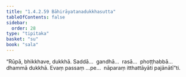 ```yaml
---
title: "1.4.2.59 Bāhirāyatanadukkhasutta"
tableOfContents: false
sidebar:
  order: 28
type: "tipitaka"
basket: "su"
book: "sala"
---
```



<DynamicBreadcrumb />

<Division number="226" book="sala">

<Paragraph number="918" book="sala">
“Rūpā, bhikkhave, dukkhā. Saddā…  gandhā…  rasā…  phoṭṭhabbā…  dhammā dukkhā. Evaṃ passaṃ …pe…  nāparaṃ itthattāyāti pajānātī”ti.
</Paragraph>
</Division>